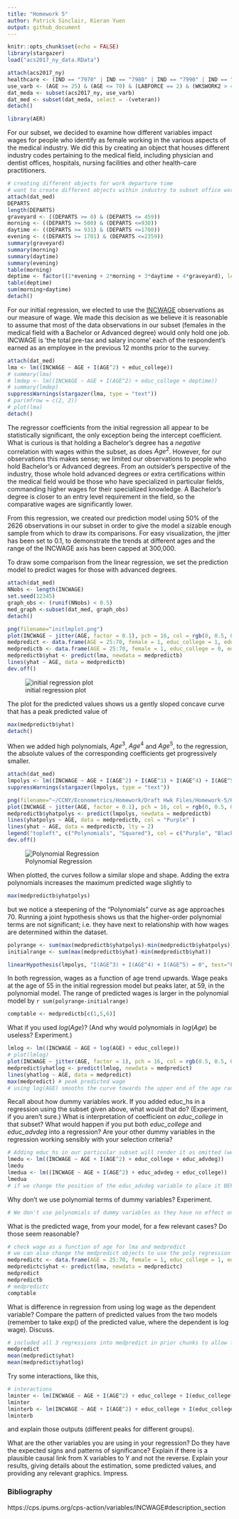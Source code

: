 ---
title: "Homework 5"
author: Patrick Sinclair, Kieran Yuen
output: github_document
---

```{r include=FALSE}
knitr::opts_chunk$set(echo = FALSE)
library(stargazer)
load("acs2017_ny_data.RData")
```
```{r}
attach(acs2017_ny)
healthcare <- (IND == "7970" | IND == "7980" | IND == "7990" | IND == "8070" | IND == "8080" | IND == "8090" | IND == "8170" | IND == "8180" | IND == "8190" | IND == "8270")
use_varb <- (AGE >= 25) & (AGE <= 70) & (LABFORCE == 2) & (WKSWORK2 > 4) & (UHRSWORK >= 35) & (female == 1) & ((educ_college == 1) | (educ_advdeg == 1)) & healthcare
dat_meda <- subset(acs2017_ny, use_varb)
dat_med <- subset(dat_meda, select = -(veteran))
detach()
```
```{r include=FALSE}
library(AER)
```
For our subset, we decided to examine how different variables impact wages for people who identify as female working in the various aspects of the medical industry. We did this by creating an object that houses different industry codes pertaining to the medical field, including physician and dentist offices, hospitals, nursing facilities and other health-care practitioners.
```{r eval=FALSE}
# creating different objects for work departure time
# want to create different objects within industry to subset office workers, hospitals, nursing facilities etc
attach(dat_med)
DEPARTS
length(DEPARTS)
graveyard <- ((DEPARTS >= 0) & (DEPARTS <= 459))
morning <- ((DEPARTS >= 500) & (DEPARTS <=930))
daytime <- ((DEPARTS >= 931) & (DEPARTS <=1700))
evening <- ((DEPARTS >= 1701) & (DEPARTS <=2359))
summary(graveyard)
summary(morning)
summary(daytime)
summary(evening)
table(morning)
deptime <- factor((1*evening + 2*morning + 3*daytime + 4*graveyard), levels = c(1, 2, 3, 4), labels = c( "Night", "Grave", "Morn", "Mid"))
table(deptime)
sum(morning+daytime)
detach()
```
For our initial regression, we elected to use the [INCWAGE](https://cps.ipums.org/cps-action/variables/INCWAGE#description_section) observations as our measure of wage. We made this decision as we believe it is reasonable to assume that most of the data observations in our subset (females in the medical field with a Bachelor or Advanced degree) would only hold one job. INCWAGE is 'the total pre-tax and salary income' each of the respondent's earned as an employee in the previous 12 months prior to the survey.

```{r}
attach(dat_med)
lma <- lm((INCWAGE ~ AGE + I(AGE^2) + educ_college))
# summary(lma)
# lmdep <- lm((INCWAGE ~ AGE + I(AGE^2) + educ_college + deptime))
# summary(lmdep)
suppressWarnings(stargazer(lma, type = "text"))
# par(mfrow = c(2, 2))
# plot(lma)
detach()
```
The regressor coefficients from the initial regression all appear to be statistically significant, the only exception being the intercept coefficient. What is curious is that holding a Bachelor's degree has a *negative* correlation with wages within the subset, as does $Age^2$. However, for our observations this makes sense; we limited our observations to people who hold Bachelor's or Advanced degrees. From an outsider's perspective of the industry, those whole hold advanced degrees or extra certifications within the medical field would be those who have specialized in particular fields, commanding higher wages for their specialized knowledge. A Bachelor's degree is closer to an entry level requirement in the field, so the comparative wages are significantly lower.

From this regression, we created our prediction model using 50% of the 2626 observations in our subset in order to give the model a sizable enough sample from which to draw its comparisons. For easy visualization, the jitter has been set to 0.1, to demonstrate the trends at different ages and the range of the INCWAGE axis has been capped at 300,000.

To draw some comparison from the linear regression, we set the prediction model to predict wages for those with advanced degrees.  
```{r}
attach(dat_med)
NNobs <- length(INCWAGE)
set.seed(12345)
graph_obs <- (runif(NNobs) < 0.5)
med_graph <-subset(dat_med, graph_obs)
detach()
```
```{r include = FALSE}
png(filename="initlmplot.png")
plot(INCWAGE ~ jitter(AGE, factor = 0.1), pch = 16, col = rgb(0, 0.5, 0, alpha = 0.2), ylim = c(0,300000), data = med_graph)
medpredict <- data.frame(AGE = 25:70, female = 1, educ_college = 1, educ_advdeg = 1)
medpredictb <- data.frame(AGE = 25:70, female = 1, educ_college = 0, educ_advdeg = 1)
medpredictb$yhat <- predict(lma, newdata = medpredictb)
lines(yhat ~ AGE, data = medpredictb)
dev.off()

```

![initial regression plot](./initlmplot.png)

The plot for the predicted values shows us a gently sloped concave curve that has a peak predicted value of
```{r}
max(medpredictb$yhat)
detach()
```
When we added high polynomials, $Age^3$, $Age^4$ and $Age^5$, to the regression, the absolute values of the corresponding coefficients get progressively smaller.
```{r}
attach(dat_med)
lmpolys <- lm((INCWAGE ~ AGE + I(AGE^2) + I(AGE^3) + I(AGE^4) + I(AGE^5) + educ_college))
suppressWarnings(stargazer(lmpolys, type = "text"))
```
```{r include=FALSE}
png(filename="~/CCNY/Econometrics/Homework/Draft Hwk Files/Homework-5/Hwk-5/polyplot.png")
plot(INCWAGE ~ jitter(AGE, factor = 0.1), pch = 16, col = rgb(0, 0.5, 0, alpha = 0.2), ylim = c(0,300000), data = med_graph)
medpredictb$yhatpolys <- predict(lmpolys, newdata = medpredictb)
lines(yhatpolys ~ AGE, data = medpredictb, col = "Purple" )
lines(yhat ~ AGE, data = medpredictb, lty = 2)
legend("topleft", c("Polynomials", "Squared"), col = c("Purple", "Black"), lty = c(1,2), bty = "n")
dev.off()
```
![Polynomial Regression](./polyplot.png)

When plotted, the curves follow a similar slope and shape. Adding the extra polynomials increases the maximum predicted wage slightly to
```{r}
max(medpredictb$yhatpolys)
```
but we notice a steepening of the "Polynomials" curve as age approaches 70. Running a joint hypothesis shows us that the higher-order polynomial terms are not significant; i.e. they have next to relationship with how wages are determined within the dataset.

```{r incldue=FALSE}
polyrange <- sum(max(medpredictb$yhatpolys)-min(medpredictb$yhatpolys))
initialrange <- sum(max(medpredictb$yhat)-min(medpredictb$yhat))
```
```{r}
linearHypothesis(lmpolys, "I(AGE^3) + I(AGE^4) + I(AGE^5) = 0", test="F")
```

In both regression, wages as a function of age trend upwards. Wage peaks at the age of 55 in the initial regression model but peaks later, at 59, in the polynomial model. The range of predicted wages is larger in the polynomial model by `r sum(polyrange-initialrange)`


```{r}
comptable <- medpredictb[c(1,5,6)]
```

What if you used $log(Age)$? (And why would polynomials in $log(Age)$ be useless? Experiment.)

```{r}
lmlog <- lm((INCWAGE ~ AGE + log(AGE) + educ_college))
# plot(lmlog)
plot(INCWAGE ~ jitter(AGE, factor = 1), pch = 16, col = rgb(0.5, 0.5, 0.5, alpha = 0.2), ylim = c(0,300000), data = med_graph)
medpredict$yhatlog <- predict(lmlog, newdata = medpredict)
lines(yhatlog ~ AGE, data = medpredict)
max(medpredict) # peak predicted wage
# using log(AGE) smooths the curve towards the upper end of the age range. We shouldn't use polynomials as they will undo the impact of the log function.
```

Recall about how dummy variables work. If you added educ_hs in a regression using the subset given above, what would that do? (Experiment, if you aren't sure.) What is interpretation of coefficient on *educ_college* in that subset? What would happen if you put both *educ_college* and *educ_advdeg* into a regression? Are your other dummy variables in the regression working sensibly with your selection criteria?

```{r}
# Adding educ_hs in our particular subset will render it as omitted (we haven't included it as a variable in the subset). If we add the educ_advdeg variable, it will also be rendered as omitted, so R can run a comparison.
lmedu <- lm((INCWAGE ~ AGE + I(AGE^2) + educ_college + educ_advdeg))
lmedu
lmedua <- lm((INCWAGE ~ AGE + I(AGE^2) + educ_advdeg + educ_college))
lmedua
# if we change the position of the educ_advdeg variable to place it BEFORE the educ_college variable, R drops the LAST variable from the regression. What is interesting is that whichever variable is included, the coefficient is the absolute same value but has a negative value when educ_college is the included variable.
```
Why don't we use polynomial terms of dummy variables? Experiment.

```{r}
# We don't use polynomials of dummy variables as they have no effect on the regression - 1^x = 1; 0^x = 0.
```
What is the predicted wage, from your model, for a few relevant cases? Do those seem reasonable?
```{r eval=FALSE}
# check wage as a function of age for lma and medpredict
# we can also change the medpredict objects to use the poly regression or the log regression
medpredictc <- data.frame(AGE = 25:70, female = 1, educ_college = 1, educ_advdeg = 0)
medpredictc$yhat <- predict(lma, newdata = medpredictc)
medpredict
medpredictb
# medpredictc
comptable
```

What is difference in regression from using log wage as the dependent variable? Compare the pattern of predicted values from the two models (remember to take exp() of the predicted value, where the dependent is log wage). Discuss.

```{r}
# included all 3 regressions into medpredict in prior chunks to allow for easy comparison in the table
medpredict
mean(medpredict$yhat)
mean(medpredict$yhatlog)
```

Try some interactions, like this,
```{r}
# interactions
lminter <- lm(INCWAGE ~ AGE + I(AGE^2) + educ_college + I(educ_college*AGE) + I(educ_college*(AGE^2)))
lminter
lminterb <- lm(INCWAGE ~ AGE + I(AGE^2) + educ_college + I(educ_college*AGE) + educ_advdeg + I(educ_advdeg*AGE))
lminterb
```
and explain those outputs (different peaks for different groups).

What are the other variables you are using in your regression? Do they have the expected signs and patterns of significance? Explain if there is a plausible causal link from X variables to Y and not the reverse. Explain your results, giving details about the estimation, some predicted values, and providing any relevant graphics. Impress.

### Bibliography
https://cps.ipums.org/cps-action/variables/INCWAGE#description_section